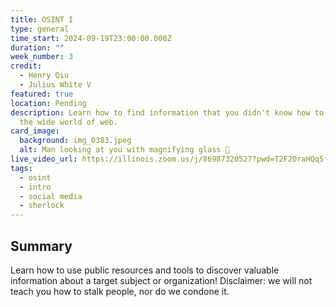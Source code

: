 ```yaml
---
title: OSINT I
type: general
time_start: 2024-09-19T23:00:00.000Z
duration: ""
week_number: 3
credit:
  - Henry Qiu
  - Julius White V
featured: true
location: Pending
description: Learn how to find information that you didn't know how to find on
  the wide world of web.
card_image:
  background: img_0383.jpeg
  alt: Man looking at you with magnifying glass 🧐
live_video_url: https://illinois.zoom.us/j/86987320527?pwd=T2F2OraHQq5ff9VE9toZcvipZOx31K.1
tags:
  - osint
  - intro
  - social media
  - sherlock
---
```

## Summary

Learn how to use public resources and tools to discover valuable information about a target subject or organization! Disclaimer: we will not teach you how to stalk people, nor do we condone it.